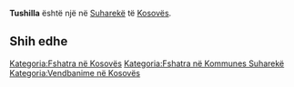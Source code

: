 {{Fshat në 
 | Emri                = Tushilla
 | EmriAlt                = 
 | NAME_SHORT_FORM=      
 | NAME_GENERIC=      
 | NAME_SORT_NAME_RO=      TUSHILLA
 | FULL_NAME_RO = Tushilla
 | FULL_NAME_ND_RO=Tushilla
 | SORT_NAME_RG=TUSHILLA
 | FULL_NAME_RG=Tushilla
 | FULL_NAME_ND_RG=Tushilla
 | SRP_NAME_SHORT_FORM=      
 | SRP_NAME_GENERIC=      
 | SRP_NAME_SORT_NAME_RO=      
 | SRP_FULL_NAME_RO = 
 | SRP_FULL_NAME_ND_RO=
 | SRP_SORT_NAME_RG=
 | SRP_FULL_NAME_RG=
 | SRP_FULL_NAME_ND_RG=
 | Emri (Rasa dhanore) = 
 | Figura              = 
 | Shteti              = Kosovo
 | Komuna              = Suharekë
 | Kodi postar         = 
 | Sipërfaqja          = 

 | Popullsia           = 

 | Regj. i popullsisë  = 
 | Dend. e popullsisë  = 
 | Faqja zyrtare       = 
 <!--- Koordinatat ----> 
 | Gjerësia            = 42.698056
 | Gjatësia            = 20.7425
 | Lartësia            = 
}}
'''Tushilla''' është një [[]] në [[Suharekë]] të [[Kosovës]].

<!-- == Gjeografia == -->
<!-- == Historia == -->
<!-- == Demografia == -->
== Shih edhe ==
{{Komuna Suharekë}}
{{Kosovo-Administrata-Cung}}

[[Kategoria:Fshatra në Kosovës]]
[[Kategoria:Fshatra në Kommunes Suharekë]]
[[Kategoria:Vendbanime në Kosovës]]